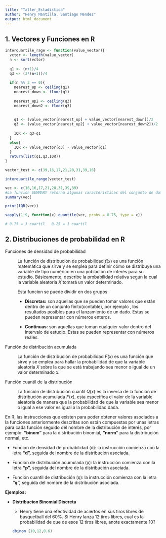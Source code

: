 ```yaml
---
title: "Taller_Estadistica"
author: "Henry Mantilla, Santiago Mendez"
output: html_document
---
```


## **1. Vectores y Funciones en R**

```r
interquartile_rage <- function(value_vector){
  vctor <- length(value_vector)
  n <- sort(vctor)
  
  q1 <- (n+1)/4
  q3 <- (3*(n+1))/4
  
  if(n %% 2 == 0){
    nearest_up <- ceiling(q1)
    nearest_down <- floor(q1)
    
    nearest_up2 <- ceiling(q3)
    nearest_down2 <- floor(q3)
    
    
    q1 <- (value_vector[nearest_up] + value_vector[nearest_down])/2
    q3 <- (value_vector[nearest_up2] + value_vector[nearest_down2])/2
    
    IQR <- q3-q1
  }
  else{
    IQR <- value_vector[q3] - value_vector[q1]
  }
  return(list(q1,q3,IQR))
}
```

```r
vector_test <- c(39,16,17,21,28,31,39,16)

interquartile_range(vector_test)
```

```r
vec <- c(16,16,17,21,28,31,39,39)
#La funcion SUMMARY retorna algunas caracteristicas del conjunto de datos del vector, el valor de los cuartiles son diferentes a los que calculamos manualmente, por que? no sé.
summary(vec)
```

```r
print(IQR(vec))
```

```r
sapply(1:9, function(x) quantile(vec, probs = 0.75, type = x))

# 0.75 = 3 cuartil   0.25 = 1 cuartil
```

## **2. Distribuciones de probabilidad en R**

Funciones de densidad de probabilidad

:   La función de distribución de probabilidad $f(x)$ es una función matemática que sirve y se emplea para definir cómo se distribuye una variable de tipo numérico en una población de interés para su estudio. Básicamente, describe la probabilidad relativa según la cual la variable aleatoria $X$ tomará un valor determinado.

    Esta funcion se puede dividir en dos grupos:

    -   **Discretas:** son aquellas que se pueden tomar valores que están dentro de un conjunto finito(contable), por ejemplo , los resultados posibles para el lanzamiento de un dado. Estas se pueden representar con números enteros.

    -   **Continuas:** son aquellas que toman cualquier valor dentro del intervalo de estudio. Estas se pueden representar con números reales.

Función de distribución acumulada

:   La función de distribución de probabilidad $F(x)$ es una función que sirve y se emplea para hallar la probabilidad de que la variable aleatoria $X$ sobre la que se está trabajando sea menor o igual de un valor determinado $x$.

Función cuantil de la distribución

:   La función de distribución cuantil $Q(x)$ es la inversa de la función de distribución acumulada $F(x)$, esta especifica el valor de la variable aleatoria de manera que la probabilidad de que la variable sea menor o igual a ese valor es igual a la probabilidad dada.

En R, las instrucciones que existen para poder obtener valores asociados a la funciones anteriormente descritas son están compuestas por unas letras para cada función seguido del nombre de la distribución de interés, por ejemplo: **"binom"** para la distribución binomial, **"norm"** para la distribución normal, etc.

-   Función de densidad de probabilidad (d): la instrucción comienza con la letra **"d",** seguida del nombre de la distribución asociada.

-   Función de distribución acumulada (p): la instrucción comienza con la letra **"p",** seguida del nombre de la distribución asociada.

-   Función cuantil de distribución (q): la instrucción comienza con la letra **"q",** seguida del nombre de la distribución asociada.

**Ejemplos:**

-   **Distribucion Binomial Discreta**

    -   Henry tiene una efectividad de aciertos en sus tiros libres de basquetball del 60%. Si Henry lanza 12 tiros libres, cual es la probabilidad de que de esos 12 tiros libres, anote exactamente 10?

    ```r
    dbinom (10,12,0.6)
    ```
